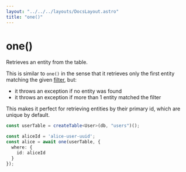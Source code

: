 ```yaml
---
layout: "../../../layouts/DocsLayout.astro"
title: "one()"
---
```


# one()

Retrieves an entity from the table.

This is similar to `one()` in the sense that it retrieves only the first entity matching the given [filter](/docs/filters), but:

- it throws an exception if no entity was found
- it throws an exception if more than 1 entity matched the filter

This makes it perfect for retrieving entities by their primary id, which are unique by default.

```ts
const userTable = createTable<User>(db, "users")();

const aliceId = 'alice-user-uuid';
const alice = await one(userTable, {
  where: {
    id: aliceId
  }
});
```
